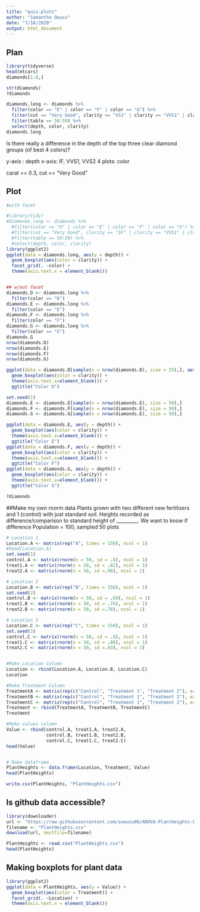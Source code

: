 ```yaml
---
title: "quiz-plots"
author: "Samantha Owusu"
date: "7/18/2020"
output: html_document
---
```


## Plan
```r
library(tidyverse)
head(mtcars)
diamonds[1:8,]

str(diamonds)
?diamonds

diamonds.long <- diamonds %>%
  filter(color == "E" | color == "F" | color == "G") %>%
  filter(cut == "Very Good", clarity == "VS1" | clarity == "VVS1" | clarity == "VVS2") %>%
  filter(table == 50:59) %>%
  select(depth, color, clarity)
diamonds.long
```
Is there really a difference in the depth of the top three clear diamond groups (of best 4 colors)?

y-axis : depth
x-axis: IF, VVS1, VVS2
4 plots: color

carat == 0.3, cut == "Very Good"

## Plot
```r
#with facet

#library(tidy)
#diamonds.long <- diamonds %>%
  #filter(color == "D" | color == "E" | color == "F" | color == "G") %>%
  #filter(cut == "Very Good", clarity == "IF" | clarity == "VVS1" | clarity == "VVS2") %>%
  #filter(table == 50:59) %>%
  #select(depth, color, clarity)
library(ggplot2)
ggplot(data = diamonds.long, aes(y = depth)) + 
  geom_boxplot(aes(color = clarity)) +
  facet_grid(. ~color) +
  theme(axis.text.x = element_blank())


## w/out facet
diamonds.D <- diamonds.long %>%
  filter(color == "D")
diamonds.E <- diamonds.long %>%
  filter(color == "E")
diamonds.F <- diamonds.long %>%
  filter(color == "F")
diamonds.G <- diamonds.long %>%
  filter(color == "G")
diamonds.G
nrow(diamonds.D)
nrow(diamonds.E)
nrow(diamonds.F)
nrow(diamonds.G)

ggplot(data = diamonds.D[sample(x = nrow(diamonds.D), size = 25),], aes(y = depth)) + 
  geom_boxplot(aes(color = clarity)) +
  theme(axis.text.x=element_blank()) +
  ggtitle("Color D") 

set.seed(1)
diamonds.E <- diamonds.E[sample(x = nrow(diamonds.E), size = 50),]
diamonds.F <- diamonds.F[sample(x = nrow(diamonds.E), size = 50),]
diamonds.G <- diamonds.G[sample(x = nrow(diamonds.E), size = 50),]

ggplot(data = diamonds.E, aes(y = depth)) + 
  geom_boxplot(aes(color = clarity)) +
  theme(axis.text.x=element_blank()) +
  ggtitle("Color E") 
ggplot(data = diamonds.F, aes(y = depth)) + 
  geom_boxplot(aes(color = clarity)) +
  theme(axis.text.x=element_blank()) +
  ggtitle("Color F")
ggplot(data = diamonds.G, aes(y = depth)) + 
  geom_boxplot(aes(color = clarity)) +
  theme(axis.text.x=element_blank()) +
  ggtitle("Color G") 

?diamonds
```

##Make my own rnorm data
Plants grown with two different new fertilizers and 1 (control) with just standard soil. Heights recorded as difference/comparison to standard height of _________. We want to know if difference
Population = 100; sampled 50 plots
```r
# Location 1
Location.A <- matrix(rep("A", times = 150), ncol = 1)
#head(Location.A)
set.seed(1)
control.A <- matrix(rnorm(n = 50, sd = .8), ncol = 1)
treat1.A <- matrix(rnorm(n = 50, sd = .82), ncol = 1)
treat2.A <- matrix(rnorm(n = 50, sd =.98), ncol = 1)

# Location 2
Location.B <- matrix(rep("B", times = 150), ncol = 1)
set.seed(2)
control.B <- matrix(rnorm(n = 50, sd = .69), ncol = 1)
treat1.B <- matrix(rnorm(n = 50, sd = .76), ncol = 1)
treat2.B <- matrix(rnorm(n = 50, sd =.78), ncol = 1)

# Location 3
Location.C <- matrix(rep("C", times = 150), ncol = 1)
set.seed(3)
control.C <- matrix(rnorm(n = 50, sd = .8), ncol = 1)
treat1.C <- matrix(rnorm(n = 50, sd = .86), ncol = 1)
treat2.C <- matrix(rnorm(n = 50, sd =.83), ncol = 1)


#Make Location Column
Location <- rbind(Location.A, Location.B, Location.C)
Location

#Make Treatment Column
TreatmentA <- matrix(rep(c("Control", "Treatment 1", "Treatment 2"), each = 50), ncol = 1)
TreatmentB <- matrix(rep(c("Control", "Treatment 1", "Treatment 2"), each = 50), ncol = 1)
TreatmentC <- matrix(rep(c("Control", "Treatment 1", "Treatment 2"), each = 50), ncol = 1)
Treatment <- rbind(TreatmentA, TreatmentB, TreatmentC)
Treatment

#Make values column
Value <- rbind(control.A, treat1.A, treat2.A, 
               control.B, treat1.B, treat2.B,
               control.C, treat1.C, treat2.C)
head(Value)


# Make dataframe
PlantHeights <- data.frame(Location, Treatment, Value)
head(PlantHeights)

write.csv(PlantHeights, "PlantHeights.csv")
```


## Is github data accessible?
```r
library(downloader) 
url <- "https://raw.githubusercontent.com/sowusu08/ANOVA-PlantHeights-Data/master/Data/PlantHeights.csv"
filename <- "PlantHeights.csv" 
download(url, destfile=filename)

PlantHeights <- read.csv("PlantHeights.csv")
head(PlantHeights)
```

## Making boxplots for plant data
```r
library(ggplot2)
ggplot(data = PlantHeights, aes(y = Value)) + 
  geom_boxplot(aes(color = Treatment)) +
  facet_grid(. ~Location) +
  theme(axis.text.x = element_blank())

```






